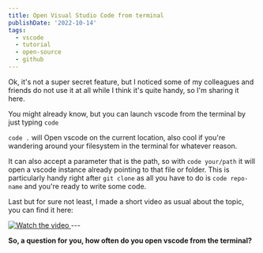 ```yaml
---
title: Open Visual Studio Code from terminal
publishDate: '2022-10-14'
tags:
  - vscode
  - tutorial
  - open-source
  - github
---
```



Ok, it's not a super secret feature, but I noticed some of my colleagues and friends do not use it at all while I think it's quite handy, so I'm sharing it here.

You might already know, but you can launch vscode from the terminal by just typing `code`

`code .` will Open vscode on the current location, also cool if you're wandering around your filesystem in the terminal for whatever reason.

It can also accept a parameter that is the path, so with `code your/path` it will open a vscode instance already pointing to that file or folder. This is particularly handy right after `git clone` as all you have to do is `code repo-name` and you're ready to write some code.

Last but for sure not least, I made a short video as usual about the topic, you can find it here:


<a href="https://youtube.com/shorts/oUHlR_ouEAA" target="_blank">
  <Image src={preview} alt="Watch the video" />
</a>
---

**So, a question for you, how often do you open vscode from the terminal?**

